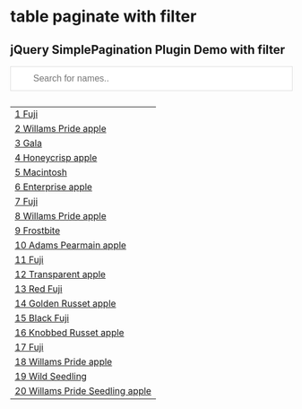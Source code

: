 # table paginate with filter
<script src="libs/jquery.simplePagination.js"></script>


<h2>jQuery SimplePagination Plugin Demo with filter</h2>

<input type="text" id="myInput" onkeyup="myFunction()" placeholder="Search for names..">
<style>
#myInput {
    background-image: url('images/searchicon.png'); /* Add a search icon to input */
    background-position: 0px 0px; /* Position the search icon */
    background-repeat: no-repeat; /* Do not repeat the icon image */
    width: 100%; /* Full-width */
    font-size: 16px; /* Increase font-size */
    padding: 12px 20px 12px 40px; /* Add some padding */
    border: 1px solid #ddd; /* Add a grey border */
    margin-bottom: 12px; /* Add some space below the input */
}
</style>




<table id="example" class="table table-striped">
<tr>
<td>
<a href="fuji-apple.html">1 Fuji</a>
</td>
</tr>
<tr>
<td>
<a href="williams-pride-apple.html">2 Willams Pride apple</a>
</td>
<tr>
<td>
<a href="fuji-apple.html">3 Gala</a>
</td>
</tr>
<tr>
<td>
<a href="williams-pride-apple.html">4 Honeycrisp apple</a>
</td>
<tr>
<td>
<a href="fuji-apple.html">5 Macintosh</a>
</td>
</tr>
<tr>
<td>
<a href="williams-pride-apple.html">6 Enterprise apple</a>
</td>
<tr>
<td>
<a href="fuji-apple.html">7 Fuji</a>
</td>
</tr>
<tr>
<td>
<a href="williams-pride-apple.html">8 Willams Pride apple</a>
</td>
<tr>
<td>
<a href="fuji-apple.html">9 Frostbite</a>
</td>
</tr>
<tr>
<td>
<a href="williams-pride-apple.html">10 Adams Pearmain apple</a>
</td>
<tr>
<td>
<a href="fuji-apple.html">11 Fuji</a>
</td>
</tr>
<tr>
<td>
<a href="williams-pride-apple.html">12 Transparent apple</a>
</td>
<tr>
<td>
<a href="fuji-apple.html">13 Red Fuji</a>
</td>
</tr>
<tr>
<td>
<a href="williams-pride-apple.html">14 Golden Russet apple</a>
</td>
<tr>
<td>
<a href="fuji-apple.html">15 Black Fuji</a>
</td>
</tr>
<tr>
<td>
<a href="williams-pride-apple.html">16 Knobbed Russet apple</a>
</td>
<tr>
<td>
<a href="fuji-apple.html">17 Fuji</a>
</td>
</tr>
<tr>
<td>
<a href="williams-pride-apple.html">18 Willams Pride apple</a>
</td>
<tr>
<td>
<a href="fuji-apple.html">19 Wild Seedling</a>
</td>
</tr>
<tr>
<td>
<a href="williams-pride-apple.html">20 Willams Pride Seedling apple</a>
</td>
</tr>
</table>


<script>
$("#example").simplePagination({
// the number of rows to show per page
perPage: 9,
// CSS classes to custom the pagination
containerClass: '',
previousButtonClass: '',
nextButtonClass: '',
// text for next and prev buttons
previousButtonText: 'Previous',
nextButtonText: 'Next',
// initial page
currentPage: 1
});
</script>

<script>
function myFunction() {
  var input, filter, table, tr, td, i;
  input = document.getElementById("myInput");
  filter = input.value.toUpperCase();
  table = document.getElementById("example");
  tr = table.getElementsByTagName("tr");
  for (i = 0; i < tr.length; i++) {
    td = tr[i].getElementsByTagName("td")[0];
    if (td) {
      if (td.innerHTML.toUpperCase().indexOf(filter) > -1) {
        tr[i].style.display = "";
      } else {
        tr[i].style.display = "none";
      }
    }       
  }
}
</script>
  
